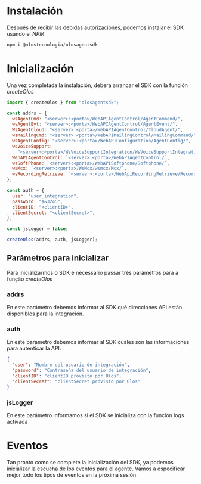 # Instalación

Después de recibir las debidas autorizaciones, podemos instalar el SDK usando el _NPM_

```js copy
npm i @olostecnologia/olosagentsdk
```

# Inicialización

Una vez completada la instalación, deberá arrancar el SDK con la función _createOlos_

```js copy
import { createOlos } from "olosagentsdk";

const addrs = {
  wsAgentCmd: "<server>:<porta>/WebAPIAgentControl/AgentCommand/",
  wsAgentEvt: "<server>:<porta>/WebAPIAgentControl/AgentEvent/",
  WsAgentCloud: "<server>:<porta>/WebAPIAgentControl/CloudAgent/",
  wsMailingCmd: "<server>:<porta>/WebAPIMailingControl/MailingCommand/",
  wsAgentConfig: "<server>:<porta>/WebAPIConfiguration/AgentConfig/",
  wsVoiceSupport:
    "<server>:<porta>/WsVoiceSupportIntegration/WsVoiceSupportIntegration.asmx",
  WebAPIAgentControl: `<server>:<porta>/WebAPIAgentControl/`,
  wsSoftPhone: `<server>:<porta>/WebAPISoftphone/Softphone/`,
  wsMcx: `<server>:<porta>/WsMcx/wsmcx/Mcx/`,
  wsRecordingRetrieve: `<server>:<porta>/WebApiRecordingRetrieve/RecordTextComm/`,
};

const auth = {
  user: "user_integration",
  password: "$&3245",
  clientID: "<clientID>",
  clientSecret: "<clientSecret>",
};

const jsLogger = false;

createOlos(addrs, auth, jsLogger);
```

## Parámetros para inicializar

Para inicializarmos o SDK é necessario passar três parâmetros para a função _createOlos_

### addrs

En este parámetro debemos informar al SDK qué direcciones API están disponibles para la integración.

### auth

En este parámetro debemos informar al SDK cuales son las informaciones para autenticar la API.

```json copy
{
  "user": "Nombre del usuario de integración",
  "password": "Contraseña del usuario de integración",
  "clientID": "clientID provisto por Olos",
  "clientSecret": "clientSecret provisto por Olos"
}
```

### jsLogger

En este parámetro informamos si el SDK se inicializa con la función logs activada

# Eventos

Tan pronto como se complete la inicialización del SDK, ya podemos inicializar la escucha de los eventos para el agente. Vamos a especificar mejor todo los tipos de eventos en la próxima sesión.

